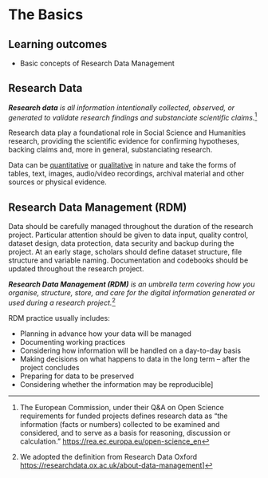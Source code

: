 # The Basics {.unnumbered}

::: {.callout-warning icon=false}
## Learning outcomes

  - Basic concepts of Research Data Management
:::

## Research Data

::: {.callout-note icon=false appearance="simple"}

_**Research data** is all information intentionally collected, observed, or generated to validate research findings and substanciate scientific claims._[^1]

:::

Research data play a foundational role in Social Science and Humanities research, providing the scientific evidence for confirming hypotheses, backing claims and, more in general, substanciating research. 

Data can be [quantitative](https://en.wikipedia.org/wiki/Quantitative_research){target="_blank"} or [qualitative](https://en.wikipedia.org/wiki/Qualitative_research){target="_blank"} in nature and take the forms of tables, text, images, audio/video recordings, archival material and other sources or physical evidence.


<!-- In this section, information is organised according to the stages of the research data life cycle. You will find:
- A general description and introduction of each stage.
- A list of the main considerations that need to be taken into account during each stage.
- Links to training materials related to each stage.
- Links to related data management tasks that can be performed at each stage.
- Links to a Data Stewardship Wizard for your DMP and to step-by-step instructions to make your data FAIR. -->

## Research Data Management (RDM)

::: {.callout-note icon=false appearance="simple"}

Data should be carefully managed throughout the duration of the research project. Particular attention should be given to data input, quality control, dataset design, data protection, data security and backup during the project. At an early stage, scholars should define
dataset structure, file structure and variable naming. Documentation and codebooks should be updated throughout the research project. 

_**Research Data Management (RDM)** is an umbrella term covering how you organise, structure, store, and care for the digital information generated or used during a research project._[^2]

:::

 RDM practice usually includes:

- Planning in advance how your data will be managed
- Documenting working practices
- Considering how information will be handled on a day-to-day basis
- Making decisions on what happens to data in the long term –  after the project concludes
- Preparing for data to be preserved
- Considering whether the information may be reproducible]


[^1]: The European Commission, under their Q&A on Open Science requirements for funded projects defines research data as "the information (facts or numbers) collected to be examined and considered, and to serve as a basis for reasoning, discussion or calculation." [https://rea.ec.europa.eu/open-science_en](https://rea.ec.europa.eu/open-science_en){target="_blank"}
[^2]: We adopted the definition from Research Data Oxford [https://researchdata.ox.ac.uk/about-data-management](https://researchdata.ox.ac.uk/about-data-management){target="_blank"}]